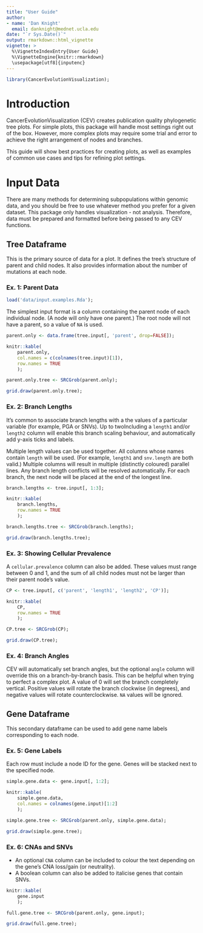 ```yaml
---
title: "User Guide"
author:
- name: 'Dan Knight'
  email: danknight@mednet.ucla.edu
date: "`r Sys.Date()`"
output: rmarkdown::html_vignette
vignette: > 
  %\VignetteIndexEntry{User Guide}
  %\VignetteEngine{knitr::rmarkdown}
  \usepackage[utf8]{inputenc}
---
```


```r
library(CancerEvolutionVisualization);
```

# Introduction
CancerEvolutionVisualization (CEV) creates publication quality phylogenetic tree plots. For simple plots,
this package will handle most settings right out of the box. However, more complex
plots may require some trial and error to achieve the right arrangement of nodes
and branches.

This guide will show best practices for creating plots, as well as examples
of common use cases and tips for refining plot settings.


# Input Data
There are many methods for determining subpopulations within genomic data, and 
you should be free to use whatever method you prefer for a given dataset. This
package only handles visualization - not analysis. Therefore, data must be prepared
and formatted before being passed to any CEV functions.

## Tree Dataframe
This is the primary source of data for a plot. It defines the tree's structure
of parent and child nodes. It also provides information about the number of
mutations at each node.


### Ex. 1: Parent Data
```r
load('data/input.examples.Rda');
```

The simplest input format is a column containing the parent node of each
individual node. (A node will only have one parent.) The root node will not have
a parent, so a value of `NA` is used.

```r
parent.only <- data.frame(tree.input[, 'parent', drop=FALSE]);

knitr::kable(
    parent.only,
    col.names = c(colnames(tree.input)[1]),
    row.names = TRUE
    );
```

```r
parent.only.tree <- SRCGrob(parent.only);
```

```r
grid.draw(parent.only.tree);
```

### Ex. 2: Branch Lengths

It's common to associate branch lengths with a the values of a particular variable 
(for example, PGA or SNVs). Up to twoIncluding a `length1` and/or `length2` column will
enable this branch scaling behaviour, and automatically add y-axis ticks and labels.

Multiple length values can be used together. All columns whose names contain `length`
will be used. (For example, `length1` and `snv.length` are both valid.) Multiple 
columns will result in multiple (distinctly coloured) parallel lines. Any branch 
length conflicts will be resolved automatically. For each branch, the next node
will be placed at the end of the longest line.

```r
branch.lengths <- tree.input[, 1:3];

knitr::kable(
    branch.lengths,
    row.names = TRUE
    );
```

```r
branch.lengths.tree <- SRCGrob(branch.lengths);
```

```r
grid.draw(branch.lengths.tree);
```

### Ex. 3: Showing Cellular Prevalence

A `cellular.prevalence` column can also be added. These values must range between 0 and 1, and the sum of all child nodes must not be larger than their parent node's value.

```r
CP <- tree.input[, c('parent', 'length1', 'length2', 'CP')];

knitr::kable(
    CP,
    row.names = TRUE
    );
```

```r
CP.tree <- SRCGrob(CP);
```

```r
grid.draw(CP.tree);
```

### Ex. 4: Branch Angles

CEV will automatically set branch angles, but the optional `angle` column will override this on a branch-by-branch basis. This can be helpful when trying to perfect a complex plot. A value of 0 will set the branch completely vertical. Positive values will rotate the branch clockwise (in degrees), and negative values will rotate counterclockwise. `NA` values will be ignored.

## Gene Dataframe
This secondary dataframe can be used to add gene name labels corresponding to each 
node. 

### Ex. 5: Gene Labels
Each row must include a node ID for the gene. Genes will be stacked next to the 
specified node.

```r
simple.gene.data <- gene.input[, 1:2];

knitr::kable(
    simple.gene.data,
    col.names = colnames(gene.input)[1:2]
    );
```


```r
simple.gene.tree <- SRCGrob(parent.only, simple.gene.data);
```

```r
grid.draw(simple.gene.tree);
```

### Ex. 6: CNAs and SNVs
- An optional `CNA` column can be included to colour the text depending on 
the gene's CNA loss/gain (or neutrality).
- A boolean column can also be added to italicise genes that contain SNVs.

```r
knitr::kable(
    gene.input
    );
```


```r
full.gene.tree <- SRCGrob(parent.only, gene.input);
```

```r
grid.draw(full.gene.tree);
```